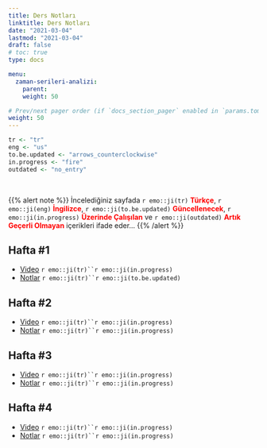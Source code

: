 ```yaml
---
title: Ders Notları
linktitle: Ders Notları
date: "2021-03-04"
lastmod: "2021-03-04"
draft: false
# toc: true
type: docs

menu:
  zaman-serileri-analizi:
    parent: 
    weight: 50

# Prev/next pager order (if `docs_section_pager` enabled in `params.toml`)
weight: 50
---
```


```r
tr <- "tr"
eng <- "us"
to.be.updated <- "arrows_counterclockwise"
in.progress <- "fire"
outdated <- "no_entry"
```

<br>

{{% alert note %}}
İncelediğiniz sayfada `r emo::ji(tr)` <font color="red">**Türkçe**</font>, `r emo::ji(eng)` <font color="red">**İngilizce**</font>, `r emo::ji(to.be.updated)` <font color="red">**Güncellenecek**</font>, `r emo::ji(in.progress)` <font color="red">**Üzerinde Çalışılan**</font> ve `r emo::ji(outdated)` <font color="red">**Artık Geçerli Olmayan**</font> içerikleri ifade eder...
{{% /alert %}}

## Hafta #1
- [Video]() `r emo::ji(tr)``r emo::ji(in.progress)`
- [Notlar](`r paste0(zaman.serileri.analizi.path, "Zaman_Serileri_Analizi_-_Hafta_1.pdf")`) `r emo::ji(tr)``r emo::ji(to.be.updated)`

## Hafta #2
- [Video]() `r emo::ji(tr)``r emo::ji(in.progress)`
- [Notlar](`r paste0(zaman.serileri.analizi.path, "Zaman_Serileri_Analizi_-_Hafta_2.pdf")`) `r emo::ji(tr)``r emo::ji(in.progress)`

## Hafta #3
- [Video]() `r emo::ji(tr)``r emo::ji(in.progress)`
- [Notlar](`r paste0(zaman.serileri.analizi.path, "Zaman_Serileri_Analizi_-_Hafta_3.pdf")`) `r emo::ji(tr)``r emo::ji(in.progress)`

## Hafta #4
- [Video]() `r emo::ji(tr)``r emo::ji(in.progress)`
- [Notlar](`r paste0(zaman.serileri.analizi.path, "Zaman_Serileri_Analizi_-_Hafta_4.pdf")`) `r emo::ji(tr)``r emo::ji(in.progress)`
